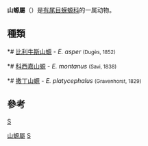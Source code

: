 {{Unreferenced|time=2020-09-28T04:59:13+00:00}}
{{Automatic taxobox
| taxon = Euproctus
| authority = Gené, 1838
}}

'''山螈屬'''（{{lang-xm|Euproctus}}）是[[有尾目|有尾目]][[蝾螈科|蝾螈科]]的一属动物。

== 種類 ==

*# [[比利牛斯山螈|比利牛斯山螈]] - ''E. asper'' <small>(Dugès, 1852)</small>
*# [[科西嘉山螈|科西嘉山螈]] - ''E. montanus'' <small>(Savi, 1838)</small>
*# [[撒丁山螈|撒丁山螈]] - ''E. platycephalus'' <small>(Gravenhorst, 1829)</small>

== 參考 ==
{{reflist}}

{{taxonbar}}
[[category:蝾螈科|S]]
[[Category:山螈屬|]]
[[Category:_1838年描述的分类群|S]]